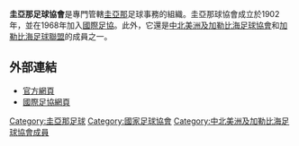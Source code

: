 {{國家足協
|Name               = 圭亞那足球協會 
|Logo               = <!-- 檔案不存在 Guyana FA.png -->
|Founded            = 1902年
|FIFA affiliation   = 1968年
|Region             = [[中北美洲及加勒比海足球協會|中北美洲及加勒比海足球協會]]
|Region affiliation = 1961年
|Subregion             = [[加勒比海足球聯盟|加勒比海足球聯盟]]
|Subregion affiliation = ?
|President          = Frankie Wilson ag
}}

'''圭亞那足球協會'''是專門管轄[[圭亞那|圭亞那]]足球事務的組織。圭亞那球協會成立於1902年，並在1968年加入[[國際足協|國際足協]]。此外，它還是[[中北美洲及加勒比海足球協會|中北美洲及加勒比海足球協會]]和[[加勒比海足球聯盟|加勒比海足球聯盟]]的成員之一。

==外部連結==
* [http://www.guyanaff.com/ 官方網頁]{{Wayback|url=http://www.guyanaff.com/ |date=20110203172543 }}
* [http://www.fifa.com/associations/association=guy/index.html 國際足協網頁]{{Wayback|url=http://www.fifa.com/associations/association=guy/index.html |date=20130928234657 }}

{{中北美洲及加勒比海足球協會成員}}

[[Category:圭亞那足球|Category:圭亞那足球]]
[[Category:國家足球協會|Category:國家足球協會]]
[[Category:中北美洲及加勒比海足球協會成員|Category:中北美洲及加勒比海足球協會成員]]